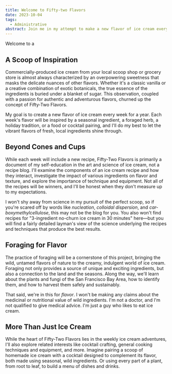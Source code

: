 ```yaml
---
title: Welcome to Fifty-two Flavors
date: 2023-10-04
tags:
  - Administrative
abstract: Join me in my attempt to make a new flavor of ice cream every week for a year.
---
```


Welcome to a

## A Scoop of Inspiration

Commercially-produced ice cream from your local scoop shop or grocery store is
almost always characterized by an overpowering sweetness that masks the delicate
nuances of other flavors. Whether it's a classic vanilla or a creative
combination of exotic botanicals, the true essence of the ingredients is buried
under a blanket of sugar. This observation, coupled with a passion for authentic
and adventurous flavors, churned up the concept of Fifty-Two Flavors.

My goal is to create a new flavor of ice cream every week for a year. Each
week's flavor will be inspired by a seasonal ingredient, a foraged herb, a
holiday tradition, or a food or cocktail pairing, and I'll do my best to let the
vibrant flavors of fresh, local ingredients shine through.

## Beyond Cones and Cups

While each week will include a new recipe, Fifty-Two Flavors is primarily a
document of my self-education in the art and science of ice cream, not a recipe
blog. I'll examine the components of an ice cream recipe and how they interact,
investigate the impact of various ingredients on flavor and texture, and explore
the importance of technique and equipment. Not all of the recipes will be
winners, and I'll be honest when they don't measure up to my expectations.

I won't shy away from science in my pursuit of the perfect scoop, so if you're
scared off by words like _nucleation_, _colloidal dispersion_, and
_car&shy;boxy&shy;meth&shy;yl&shy;cel&shy;lu&shy;lose_, this may not be the blog
for you. You also won't find recipes for "3-ingredient no-churn ice cream in 30
minutes" here—but you will find a fairly detailed layman's view of the science
underlying the recipes and techniques that produce the best results.

## Foraging for Flavor

The practice of foraging will be a cornerstone of this project, bringing the
wild, untamed flavors of nature to the creamy, indulgent world of ice cream.
Foraging not only provides a source of unique and exciting ingredients, but also
a connection to the land and the seasons. Along the way, we'll learn about the
plants and fungi of the San Francisco Bay Area, how to identify them, and how to
harvest them safely and sustainably.

That said, we're in this for _flavor_. I won't be making any claims about the
medicinal or nutritional value of wild ingredients. I'm not a doctor, and I'm
not qualified to give medical advice. I'm just a guy who likes to eat ice cream.

## More Than Just Ice Cream

While the heart of Fifty-Two Flavors lies in the weekly ice cream adventures,
I'll also explore related interests like cocktail crafting, general cooking
techniques and equipment, and more. Imagine pairing a scoop of homemade ice
cream with a cocktail designed to complement its flavor, both made using
seasonal, wild ingredients. Or using every part of a plant, from root to leaf,
to build a menu of dishes and drinks.
